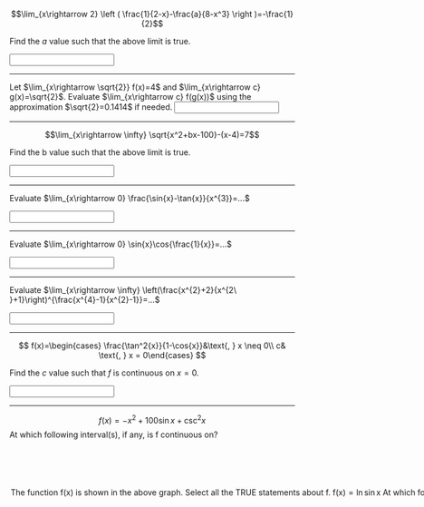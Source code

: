 <Question id="1" ids="input1" />

$$\lim_{x\rightarrow 2} \left ( \frac{1}{2-x}-\frac{a}{8-x^3} \right )=-\frac{1}{2}$$

Find the $a$ value such that the above limit is true.

<Input id="input1" answer="12" />

<hr />

<Question id="2" ids="input2"/>
Let $\lim_{x\rightarrow \sqrt{2}} f(x)=4$ and $\lim_{x\rightarrow c} g(x)=\sqrt{2}$. Evaluate $\lim_{x\rightarrow c} f(g(x))$ using the approximation $\sqrt{2}=0.1414$ if needed.
<Input id="input2" answer="4" />

<hr />

<Question id="3" ids="input3" />

$$\lim_{x\rightarrow \infty} \sqrt{x^2+bx-100}-(x-4)=7$$

Find the b value such that the above limit is true.

<Input id="input3" answer="6" />

<hr />

<Question id="4" ids="input4" />

Evaluate $\lim_{x\rightarrow 0} \frac{\sin{x}-\tan{x}}{x^{3}}=...$

<Input id="input4" answer="-0.5" />

<hr />

<Question id="5" ids="input5" />

Evaluate $\lim_{x\rightarrow 0} \sin{x}\cos{\frac{1}{x}}=...$

<Input id="input5" answer="0" />

<hr />

<Question id="6" ids="input6" />

Evaluate $\lim_{x\rightarrow \infty} \left(\frac{x^{2}+2}{x^{2\ }+1}\right)^{\frac{x^{4}-1}{x^{2}-1}}=...$

<Input id="input6" answer="2.7183" />

<hr />

<Question id="7" ids="input7" />

$$
f(x)=\begin{cases}
\frac{\tan^2{x}}{1-\cos{x}}&\text{, } x \neq 0\\
c& \text{, } x = 0\end{cases}
$$

Find the $c$ value such that $f$ is continuous on $x = 0$.

<Input id="input7" answer="2" />

<hr />

<Question id="8" ids="input8" />

$$f(x)=-x^2+100\sin{x}+\csc^2{x}$$
At which following interval(s), if any, is f continuous on?

<Option id="input8" content="#-\infty \lt x\lt \infty#" />
<Option id="input8" content="#-\infty\lt x \lt0# and #0\lt x \lt\infty#." />
<Option
  id="input8"
  content="#-\infty \lt x \lt \infty# , where #x\neq n\pi# and n is an integer."
  truth
/>
<Option
  id="input8"
  content="#-\infty \lt x \lt \infty# , where #x\neq n\frac{\pi}{2}# and n is an integer."
/>
<Option
  id="input8"
  content="#-\infty \lt x \lt \infty# , where #x\neq n\frac{\pi}{4}# and n is an integer."
/>

<hr />

<Question id="9" ids="input9" />

The function $f(x)$ is shown in the above graph. Select all the TRUE statements about $f$.

<Option id="input9" content="The given function is defined at #x=3#." truth />
<Option
  id="input9"
  content="The given function is continuous at #x=3#."
  truth
/>
<Option
  id="input9"
  content="The given function has removable discontinuity #x=3#."
/>
<Option
  id="input9"
  content="The given function has jump discontinuity #x=3#."
/>
<Option
  id="input9"
  content="The given function has infinite discontinuity #x=3#."
/>
<Option
  id="input9"
  content="The limit of the given function, as #x# approaches #3#, exists."
  truth
/>
<Option id="input9" content="The given function is defined at #x=1#." />
<Option id="input9" content="The given function is continuous at #x=1#." />
<Option
  id="input9"
  content="The given function has removable discontinuity #x=1#."
  truth
/>
<Option
  id="input9"
  content="The given function has jump discontinuity #x=1#."
/>
<Option
  id="input9"
  content="The given function has infinite discontinuity #x=1#."
/>
<Option
  id="input9"
  content="The limit of the given function, as #x# approaches #1#, exists."
  truth
/>

<hr />

<Question id="10" ids="input10" />

$$f(x)=\ln{\sin{x}}$$
At which following interval(s), if any, is f continuous on?

<Option id="input10" content="#0\lt x\lt\infty#" />
<Option
  id="input10"
  content="#n\pi\lt x\lt(n+1)\pi# , where n is an integer."
/>
<Option
  id="input10"
  content="#0\lt x\lt\infty# , where #x\neq n\pi# and n is an integer."
/>
<Option
  id="input10"
  content="#2n\pi\lt x\lt(2n+1)\pi# , where n is an integer."
  truth
/>
<Option
  id="input10"
  content=" #0\lt x\lt\infty# ,  where #x\neq 2n\pi# and n is an integer."
/>
